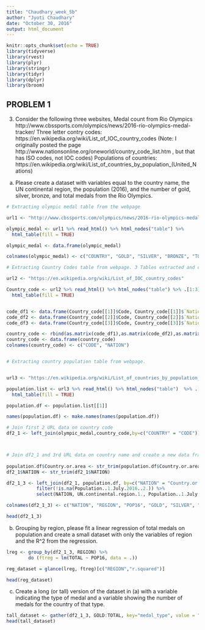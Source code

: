 ```yaml
---
title: "Chaudhary_week_5b"
author: "Jyoti Chaudhary"
date: "October 30, 2016"
output: html_document
---
```


```r
knitr::opts_chunk$set(echo = TRUE)
library(tidyverse)
library(rvest)
library(plyr)
library(stringr)
library(tidyr)
library(dplyr)
library(broom)

```

## PROBLEM 1
3) Consider the following three websites,
    Medal count from Rio Olympics
        http://www.cbssports.com/olympics/news/2016-rio-olympics-medal-tracker/
    Three letter contry codes:
               https://en.wikipedia.org/wiki/List_of_IOC_country_codes
        (Note: I originally posted the page http://www.nationsonline.org/oneworld/country_code_list.htm , but that has ISO codes, not IOC codes)
    Populations of countries:
        https://en.wikipedia.org/wiki/List_of_countries_by_population_(United_Nations)
a) Please create a dataset with variables equal to the country name, the UN continental region, the population (2016), and the number of gold, silver, bronze, and total medals from the Rio Olympics. 


```r

# Extracting olympic medal table from the webpage

url1 <- "http://www.cbssports.com/olympics/news/2016-rio-olympics-medal-tracker/"

olympic_medal <- url1 %>% read_html() %>% html_nodes("table") %>%
  html_table(fill = TRUE) 

olympic_medal <- data.frame(olympic_medal)

colnames(olympic_medal) <- c("COUNTRY", "GOLD", "SILVER", "BRONZE", "TOTAL")

# Extracting Country Codes table from webpage. 3 Tables extracted and combined in one 

url2 <- "https://en.wikipedia.org/wiki/List_of_IOC_country_codes"

Country_code <- url2 %>% read_html() %>% html_nodes("table") %>% .[1:3] %>%
  html_table(fill = TRUE) 


code_df1 <- data.frame(Country_code[[1]]$Code, Country_code[[1]]$`Nation (NOC)`)
code_df2 <- data.frame(Country_code[[2]]$Code, Country_code[[2]]$`Nation/Team`)
code_df3 <- data.frame(Country_code[[3]]$Code, Country_code[[3]]$`Nation (NOC)`)

country_code <- rbind(as.matrix(code_df1),as.matrix(code_df2),as.matrix(code_df3))
country_code <- data.frame(country_code)
colnames(country_code) <- c("CODE", "NATION")


# Extracting country population table from webpage.  


url3 <- "https://en.wikipedia.org/wiki/List_of_countries_by_population_(United_Nations)"

population.list <- url3 %>% read_html() %>% html_nodes("table")  %>% .[1:1] %>%
  html_table(fill = TRUE) 

population.df <- population.list[[1]]

names(population.df) <- make.names(names(population.df))

# Join first 2 URL data on country code
df2_1 <- left_join(olympic_medal,country_code,by=c("COUNTRY" = "CODE"))



# Join df2_1 and 3rd URL data on country name and create a new data frame df_2_1_3 that has columns for country name, the UN continental region, the population (2016), and the number of gold, silver, bronze, and total medals from the Rio Olympics.
  
population.df$Country.or.area <- str_trim(population.df$Country.or.area) 
df2_1$NATION <- str_trim(df2_1$NATION)

df2_1_3 <- left_join(df2_1, population.df, by=c("NATION" = "Country.or.area")) %>%
           filter(!is.na(Population..1.July.2016..2.)) %>%
           select(NATION, UN.continental.region.1., Population..1.July.2016..2., GOLD, SILVER, BRONZE, TOTAL)

colnames(df2_1_3) <- c("NATION", "REGION", "POP16", "GOLD", "SILVER", "BRONZE", "TOTAL")

head(df2_1_3)

```

b) Grouping by region, please fit a linear regression of total medals on population and create a small dataset with only the variables of region and the R^2 from the regression.

```r

lreg <- group_by(df2_1_3, REGION) %>%
        do (ftreg = lm(TOTAL ~ POP16, data = .))

reg_dataset = glance(lreg, ftreg)[c("REGION","r.squared")]

head(reg_dataset)

```

c) Create a long (or tall) version of the dataset in (a) with a variable indicating the type of medal and a variable showing the number of medals for the country of that type.

```r

tall_dataset <- gather(df2_1_3, GOLD:TOTAL, key="medal_type", value = "count")
head(tall_dataset)

```

